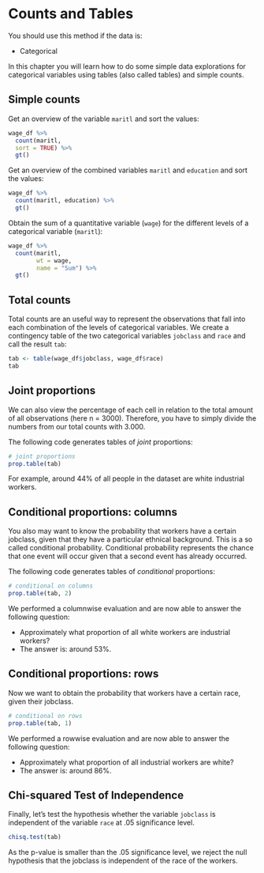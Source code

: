 # Counts and Tables {#tables}


:::note
You should use this method if the data is:

- Categorical
:::

In this chapter you will learn how to do some simple data explorations for categorical variables using tables (also called  tables) and simple counts. 


## Simple counts 

Get an overview of the variable `maritl` and sort the values:

```r

wage_df %>% 
  count(maritl,
  sort = TRUE) %>% 
  gt()

```

Get an overview of the combined variables `maritl` and `education` and sort the values:

```r

wage_df %>% 
  count(maritl, education) %>% 
  gt()

```

Obtain the sum of a quantitative variable (`wage`) for the different levels of a categorical variable (`maritl`):

```r

wage_df %>%  
  count(maritl,
        wt = wage,
        name = "Sum") %>% 
  gt()

```

## Total counts

Total counts are an useful way to represent the observations that fall into each combination of the levels of categorical variables. We create a contingency table of the two categorical variables `jobclass` and `race` and call the result `tab`:

```r

tab <- table(wage_df$jobclass, wage_df$race)
tab

```

## Joint proportions

We can also view the percentage of each cell in relation to the total amount of all observations (here n = 3000). Therefore, you have to simply divide the numbers from our total counts with 3.000.

The following code generates tables of *joint* proportions:

```r

# joint proportions
prop.table(tab) 

```

For example, around 44% of all people in the dataset are white industrial workers.


## Conditional proportions: columns

You also may want to know the probability that workers have a certain jobclass, given that they have a particular ethnical background. This is a so called conditional probability. Conditional probability represents the chance that one event will occur given that a second event has already occurred. 

The following code generates tables of *conditional* proportions:

```r

# conditional on columns
prop.table(tab, 2)  

```

We performed a columnwise evaluation and are now able to answer the following question: 

* Approximately what proportion of all white workers are industrial workers? 
* The answer is: around 53%. 

## Conditional proportions: rows

Now we want to obtain the probability that workers have a certain race, given their jobclass. 


```r

# conditional on rows
prop.table(tab, 1)  

```

We performed a rowwise evaluation and are now able to answer the following question: 

* Approximately what proportion of all industrial workers are white? 
* The answer is: around 86%. 


## Chi-squared Test of Independence

Finally, let's test the hypothesis whether the variable `jobclass` is independent of the variable `race` at .05 significance level.


```r

chisq.test(tab)  

```

As the p-value is smaller than the .05 significance level, we reject the null hypothesis that the jobclass is independent of the race of the workers. 